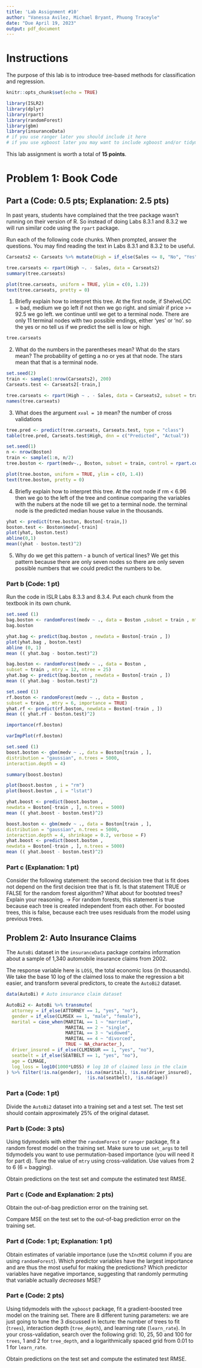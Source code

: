 ---
title: 'Lab Assignment #10'
author: "Vanessa Avilez, Michael Bryant, Phuong Traceyle"
date: "Due April 19, 2023"
output: pdf_document
---

# Instructions

The purpose of this lab is to introduce tree-based methods for classification and regression.

```{r setup, include=FALSE}
knitr::opts_chunk$set(echo = TRUE)
```

```{r libraries and data, message = FALSE, warning = FALSE}
library(ISLR2)
library(dplyr)
library(rpart)
library(randomForest)
library(gbm)
library(insuranceData)
# if you use ranger later you should include it here
# if you use xgboost later you may want to include xgboost and/or tidymodels packages
```

This lab assignment is worth a total of **15 points**.

# Problem 1: Book Code

## Part a (Code: 0.5 pts; Explanation: 2.5 pts)

In past years, students have complained that the tree package wasn't running on their version of R. So instead of doing Labs 8.3.1 and 8.3.2 we will run similar code using the `rpart` package.

Run each of the following code chunks. When prompted, answer the questions. You may find reading the text in Labs 8.3.1 and 8.3.2 to be useful.

```{r Carseats High}
Carseats2 <- Carseats %>% mutate(High = if_else(Sales <= 8, "No", "Yes"))
```

```{r Carseats tree}
tree.carseats <- rpart(High ~. - Sales, data = Carseats2)
summary(tree.carseats)
```

```{r plot tree}
plot(tree.carseats, uniform = TRUE, ylim = c(0, 1.2))
text(tree.carseats, pretty = 0)
```

1. Briefly explain how to interpret this tree.
At the first node, if ShelveLOC = bad, medium we go left if not then we go right.
and simialr if price >= 92.5 we go left. we continue until we get to a terminal node. There are only 11 terminal nodes with two possible endings, either 'yes' or 'no'. so the yes or no tell us if we predict the sell is low or high. 


```{r print tree}
tree.carseats
```

2. What do the numbers in the parentheses mean? What do the stars mean?
The probability of getting a no or yes at that node. The stars mean that that is a terminal node. 

```{r tree model}
set.seed(2)
train <- sample(1:nrow(Carseats2), 200)
Carseats.test <- Carseats2[-train,]

tree.carseats <- rpart(High ~ . - Sales, data = Carseats2, subset = train, control = rpart.control(xval = 10))
names(tree.carseats)
```

3. What does the argument `xval = 10` mean?
the number of cross validations

```{r tree prediction}
tree.pred <- predict(tree.carseats, Carseats.test, type = "class")
table(tree.pred, Carseats.test$High, dnn = c("Predicted", "Actual"))
```

```{r Boston}
set.seed(1)
n <- nrow(Boston)
train <- sample(1:n, n/2)
tree.boston <- rpart(medv~., Boston, subset = train, control = rpart.control(xval = 10))
```

```{r Boston regression}
plot(tree.boston, uniform = TRUE, ylim = c(0, 1.4))
text(tree.boston, pretty = 0)
```

4. Briefly explain how to interpret this tree.
At the root node if rm < 6.96 then we go to the left of the tree and continue comparing the variables with the nubers at the node till we get to a terminal node. 
the terminal node is the predicted median house value in the thousands. 

```{r Boston prediction}
yhat <- predict(tree.boston, Boston[-train,])
boston.test <- Boston$medv[-train]
plot(yhat, boston.test)
abline(0,1)
mean((yhat - boston.test)^2)
```

5. Why do we get this pattern - a bunch of vertical lines?
We get this pattern because there are only seven nodes so there are only seven possible numbers that we could predict the numbers to be. 

### Part b (Code: 1 pt)

Run the code in ISLR Labs 8.3.3 and 8.3.4. Put each chunk from the textbook in its own chunk.

```{r 8.3.3 p1}
set.seed (1)
bag.boston <- randomForest(medv ~ ., data = Boston ,subset = train , mtry = 12, importance = TRUE)
bag.boston
```

```{r 8.3.3 p2}
yhat.bag <- predict(bag.boston , newdata = Boston[-train , ])
plot(yhat.bag , boston.test)
abline (0, 1)
mean (( yhat.bag - boston.test)^2)
```

```{r 8.3.3 p3}
bag.boston <- randomForest(medv ~ ., data = Boston ,
subset = train , mtry = 12, ntree = 25)
yhat.bag <- predict(bag.boston , newdata = Boston[-train , ])
mean (( yhat.bag - boston.test)^2)
```

```{r 8.3.3 p4}
set.seed (1)
rf.boston <- randomForest(medv ~ ., data = Boston ,
subset = train , mtry = 6, importance = TRUE)
yhat.rf <- predict(rf.boston, newdata = Boston[-train , ])
mean (( yhat.rf - boston.test)^2)
```

```{r 8.3.3 p5}
importance(rf.boston)
```

```{r 8.3.3 p6}
varImpPlot(rf.boston)
```

```{r 8.3.4 p1}
set.seed (1)
boost.boston <- gbm(medv ~ ., data = Boston[train , ],
distribution = "gaussian", n.trees = 5000,
interaction.depth = 4)
```

```{r 8.3.4 p2}
summary(boost.boston)
```

```{r 8.3.4 p3}
plot(boost.boston , i = "rm")
plot(boost.boston , i = "lstat")
```

```{r 8.3.4 p4}
yhat.boost <- predict(boost.boston ,
newdata = Boston[-train , ], n.trees = 5000)
mean (( yhat.boost - boston.test)^2)
```

```{r 8.3.4 p5}
boost.boston <- gbm(medv ~ ., data = Boston[train , ],
distribution = "gaussian", n.trees = 5000,
interaction.depth = 4, shrinkage = 0.2, verbose = F)
yhat.boost <- predict(boost.boston ,
newdata = Boston[-train , ], n.trees = 5000)
mean (( yhat.boost - boston.test)^2)
```

### Part c (Explanation: 1 pt)

Consider the following statement: the second decision tree that is fit does not depend on the first decision tree that is fit. Is that statement TRUE or FALSE for the random forest algorithm? What about for bootsted trees? Explain your reasoning.
-> For random forests, this statement is true because each tree is created independent from each other. For boosted trees, this is false, because each tree uses residuals from the model using previous trees.


## Problem 2: Auto Insurance Claims

The `AutoBi` dataset in the `insuranceData` package contains information about a sample of 1,340 automobile insurance claims from 2002.

The response variable here is `LOSS`, the total economic loss (in thousands). We take the base 10 log of the claimed loss to make the regression a bit easier, and transform several predictors, to create the `AutoBi2` dataset.

```{r insurance fix}
data(AutoBi) # Auto insurance claim dataset

AutoBi2 <- AutoBi %>% transmute(
  attorney = if_else(ATTORNEY == 1, "yes", "no"),
  gender = if_else(CLMSEX == 1, "male", "female"),
  marital = case_when(MARITAL == 1 ~ "married",
                      MARITAL == 2 ~ "single",
                      MARITAL == 3 ~ "widowed",
                      MARITAL == 4 ~ "divorced",
                      TRUE ~ NA_character_),
  driver_insured = if_else(CLMINSUR == 1, "yes", "no"),
  seatbelt = if_else(SEATBELT == 1, "yes", "no"),
  age = CLMAGE,
  log_loss = log10(1000*LOSS) # log 10 of claimed loss in the claim
) %>% filter(!is.na(gender), !is.na(marital), !is.na(driver_insured),
                              !is.na(seatbelt), !is.na(age))
```

### Part a (Code: 1 pt)

Divide the `AutoBi2` dataset into a training set and a test set. The test set should contain approximately 25% of the original dataset.

### Part b (Code: 3 pts)

Using tidymodels with either the `randomForest` or `ranger` package, fit a random forest model on the training set. Make sure to use `set_args` to tell tidymodels you want to use permutation-based importance (you will need it for part d). Tune the value of `mtry` using cross-validation. Use values from 2 to 6 (6 = bagging). 

Obtain predictions on the test set and compute the estimated test RMSE. 

### Part c (Code and Explanation: 2 pts)

Obtain the out-of-bag prediction error on the training set.

Compare MSE on the test set to the out-of-bag prediction error on the training set.

### Part d (Code: 1 pt; Explanation: 1 pt)

Obtain estimates of variable importance (use the `%IncMSE` column if you are using `randomForest`). Which predictor variables have the largest importance and are thus the most useful for making the predictions? Which predictor variables have negative importance, suggesting that randomly permuting that variable actually *decreases* MSE?

### Part e (Code: 2 pts)

Using tidymodels with the `xgboost` package, fit a gradient-boosted tree model on the training set. There are 8 different tuning parameters: we are just going to tune the 3 discussed in lecture: the number of trees to fit (`trees`), interaction depth (`tree_depth`), and learning rate (`learn_rate`). In your cross-validation, search over the following grid: 10, 25, 50 and 100 for `trees`, 1 and 2 for `tree_depth`, and a logarithmically spaced grid from 0.01 to 1 for `learn_rate`.

Obtain predictions on the test set and compute the estimated test RMSE.
